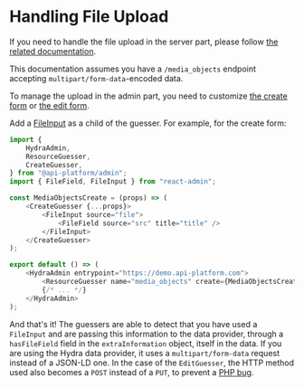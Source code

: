 # Handling File Upload

If you need to handle the file upload in the server part, please follow [the related documentation](../core/file-upload.md).

This documentation assumes you have a `/media_objects` endpoint accepting `multipart/form-data`-encoded data.

To manage the upload in the admin part, you need to customize [the create form](customizing.md#customizing-the-create-form) or [the edit form](customizing.md#customizing-the-edit-form).

Add a [FileInput](https://marmelab.com/react-admin/Inputs.html#fileinput) as a child of the guesser. For example, for the create form:

```js
import {
    HydraAdmin,
    ResourceGuesser,
    CreateGuesser,
} from "@api-platform/admin";
import { FileField, FileInput } from "react-admin";

const MediaObjectsCreate = (props) => (
    <CreateGuesser {...props}>
        <FileInput source="file">
            <FileField source="src" title="title" />
        </FileInput>
    </CreateGuesser>
);

export default () => (
    <HydraAdmin entrypoint="https://demo.api-platform.com">
        <ResourceGuesser name="media_objects" create={MediaObjectsCreate} />
        {/* ... */}
    </HydraAdmin>
);
```

And that's it!
The guessers are able to detect that you have used a `FileInput` and are passing this information to the data provider, through a `hasFileField` field in the `extraInformation` object, itself in the data.
If you are using the Hydra data provider, it uses a `multipart/form-data` request instead of a JSON-LD one.
In the case of the `EditGuesser`, the HTTP method used also becomes a `POST` instead of a `PUT`, to prevent a [PHP bug](https://bugs.php.net/bug.php?id=55815).
